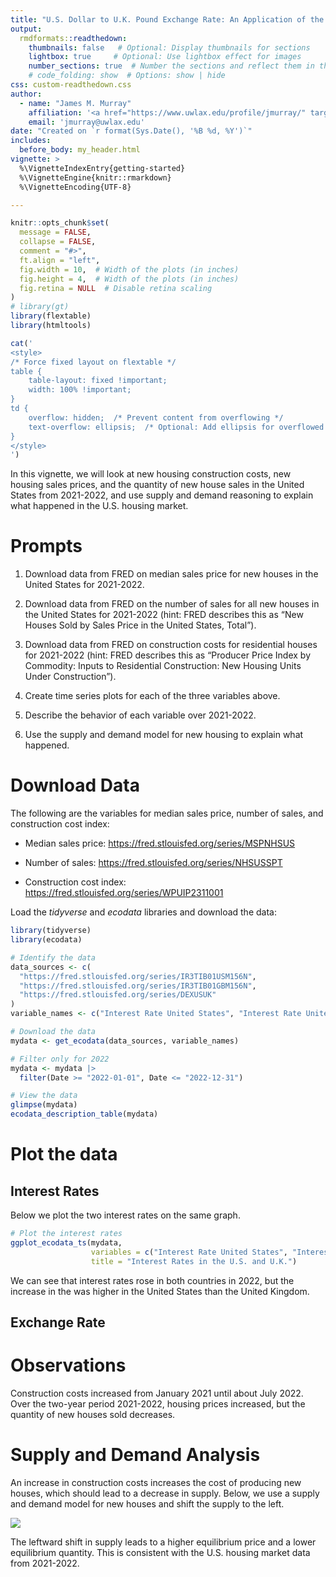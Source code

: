```yaml
---
title: "U.S. Dollar to U.K. Pound Exchange Rate: An Application of the *ecodata* Package"
output: 
  rmdformats::readthedown:
    thumbnails: false   # Optional: Display thumbnails for sections
    lightbox: true     # Optional: Use lightbox effect for images
    number_sections: true  # Number the sections and reflect them in the TOC
    # code_folding: show  # Options: show | hide
css: custom-readthedown.css
author: 
  - name: "James M. Murray"
    affiliation: '<a href="https://www.uwlax.edu/profile/jmurray/" target=_"blank" class="affiliation">University of Wisconsin-La Crosse</a>'
    email: 'jmurray@uwlax.edu'
date: "Created on `r format(Sys.Date(), '%B %d, %Y')`"
includes:
  before_body: my_header.html
vignette: >
  %\VignetteIndexEntry{getting-started}
  %\VignetteEngine{knitr::rmarkdown}
  %\VignetteEncoding{UTF-8}

---
```


```r
knitr::opts_chunk$set(
  message = FALSE,
  collapse = FALSE,
  comment = "#>",
  ft.align = "left",
  fig.width = 10,  # Width of the plots (in inches)
  fig.height = 4,  # Width of the plots (in inches)
  fig.retina = NULL  # Disable retina scaling
)
# library(gt)
library(flextable)
library(htmltools)

cat('
<style>
/* Force fixed layout on flextable */
table {
    table-layout: fixed !important;
    width: 100% !important;
}
td {
    overflow: hidden;  /* Prevent content from overflowing */
    text-overflow: ellipsis;  /* Optional: Add ellipsis for overflowed text */
}
</style>
')
```

In this vignette, we will look at new housing construction costs, new housing sales prices, and the quantity of new house sales in the United States from 2021-2022, and use supply and demand reasoning to explain what happened in the U.S. housing market.

# Prompts

  1. Download data from FRED on median sales price for new houses in the United States for 2021-2022. 

  2. Download data from FRED on the number of sales for all new houses in the United States for 2021-2022 (hint: FRED describes this as "New Houses Sold by Sales Price in the United States, Total").

  3. Download data from FRED on construction costs for residential houses for 2021-2022 (hint: FRED describes this as "Producer Price Index by Commodity: Inputs to Residential Construction: New Housing Units Under Construction").

  4. Create time series plots for each of the three variables above.

  5. Describe the behavior of each variable over 2021-2022.

  6. Use the supply and demand model for new housing to explain what happened.


# Download Data

The following are the variables for median sales price, number of sales, and construction cost index:

  - Median sales price: <a href="https://fred.stlouisfed.org/series/MSPNHSUS" target="_blank">https://fred.stlouisfed.org/series/MSPNHSUS</a>
  
  - Number of sales: <a href="https://fred.stlouisfed.org/series/NHSUSSPT" target="_blank">https://fred.stlouisfed.org/series/NHSUSSPT</a>
  
  - Construction cost index: <a href="https://fred.stlouisfed.org/series/WPUIP2311001" target="_blank">https://fred.stlouisfed.org/series/WPUIP2311001</a>
  
Load the *tidyverse* and *ecodata* libraries and download the data:

```r
library(tidyverse)
library(ecodata)

# Identify the data
data_sources <- c(
  "https://fred.stlouisfed.org/series/IR3TIB01USM156N",
  "https://fred.stlouisfed.org/series/IR3TIB01GBM156N",
  "https://fred.stlouisfed.org/series/DEXUSUK"
)
variable_names <- c("Interest Rate United States", "Interest Rate United Kingdom", "USD / GBP Exchange Rate")

# Download the data
mydata <- get_ecodata(data_sources, variable_names)

# Filter only for 2022
mydata <- mydata |>
  filter(Date >= "2022-01-01", Date <= "2022-12-31")

# View the data
glimpse(mydata)
ecodata_description_table(mydata)
```

# Plot the data 

## Interest Rates

Below we plot the two interest rates on the same graph.

```r
# Plot the interest rates
ggplot_ecodata_ts(mydata, 
                  variables = c("Interest Rate United States", "Interest Rate United Kingdom"),
                  title = "Interest Rates in the U.S. and U.K.")
```

We can see that interest rates rose in both countries in 2022, but the increase in the was higher in the United States than the United Kingdom.

## Exchange Rate



# Observations

Construction costs increased from January 2021 until about July 2022. Over the two-year period 2021-2022, housing prices increased, but the quantity of new houses sold decreases. 

# Supply and Demand Analysis

An increase in construction costs increases the cost of producing new houses, which should lead to a decrease in supply. Below, we use a supply and demand model for new houses and shift the supply to the left.

<img src="https://murraylax.org/graphs/Supply_and_Demand/SupplyDemand-DecreaseSupply.png">

The leftward shift in supply leads to a higher equilibrium price and a lower equilibrium quantity. This is consistent with the U.S. housing market data from 2021-2022.

